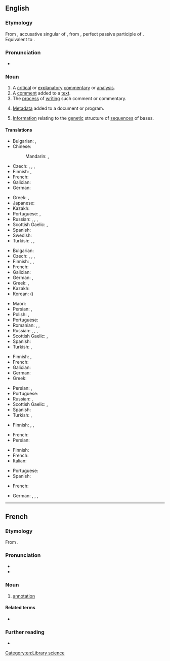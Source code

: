 ==English==

===Etymology===
From {{etyl|la|en}} {{m|la|annotātiōnem}}, accusative singular of {{m|la|annotātiō||remark, annotation}}, from {{m|la|annotātus}}, perfect passive participle of {{m|la|annotō||note down, remark}}. Equivalent to {{suffix|en|annotate|ion}}.

===Pronunciation===
* {{rhymes|en|eɪʃən|s=4}}

===Noun===
{{wikipedia}}
{{en-noun|~}}

# A [[critical]] or [[explanatory]] [[commentary]] or [[analysis]].
# A [[comment]] added to a [[text]].
# The [[process]] of [[writing]] such comment or commentary.
# {{lb|en|computing}} [[metadata|Metadata]] added to a document or program.
# {{lb|en|genetics}} [[information|Information]] relating to the [[genetic]] structure of [[sequence]]s of bases.

====Translations====
{{trans-top|critical or explanatory commentary or analysis}}
* Bulgarian: {{t+|bg|коментар}}, {{t|bg|анотация}}
* Chinese:
*: Mandarin: {{t+|cmn|註解|sc=Hani}}, {{t+|cmn|注解|tr=zhùjiě|sc=Hani}}
* Czech: {{t+|cs|anotace|f}}, {{t+|cs|poznámka|f}}, {{t|cs|vysvětlivka|f}}, {{t+|cs|komentář|m}}
* Finnish: {{t+|fi|huomautus}}, {{t+|fi|kommentti}}
* French: {{t+|fr|annotation|f}}
* Galician: {{t+|gl|anotación|f}}
* German: {{t+|de|Kommentar|m}}
{{trans-mid}}
* Greek: {{t+|el|επισημείωση|f|sc=Grek}}, {{t+|el|σχολιασμός|m}}
* Japanese: {{t+|ja|注解|tr=ちゅうかい, chūkai|sc=Jpan}}
* Kazakh: {{t|kk|аңдатпа}}
* Portuguese: {{t+|pt|comentário|m}}, {{t+|pt|anotação|f}}
* Russian: {{t+|ru|коммента́рий|m}}, {{t+|ru|примеча́ние|n}}, {{t+|ru|поясне́ние|n}}, {{t+|ru|аннота́ция|f}}
* Scottish Gaelic: {{t|gd|mìneachadh|m}}, {{t|gd|notachadh|m}}
* Spanish: {{t|es|anotación|f}}
* Swedish: {{t+|sv|anteckning}}
* Turkish: {{t+|tr|belirtim}}, {{t|tr|açıklayıcı not}}, {{t|tr|bilgi notu}}
{{trans-bottom}}

{{trans-top|comment added to a text}}
* Bulgarian: {{t|bg|обяснителна бележка}}
* Czech: {{t+|cs|anotace|f}}, {{t+|cs|poznámka|f}}, {{t|cs|vysvětlivka|f}}, {{t+|cs|komentář|m}}
* Finnish: {{t|fi|reunahuomautus}}, {{t+|fi|huomautus}}, {{t+|fi|kommentti}}
* French: {{t+|fr|annotation|f}}
* Galician: {{t+|gl|anotación|f}}
* German: {{t+|de|Anmerkung|f}}, {{t+|de|Bemerkung|f}}
* Greek: {{t+|el|υποσημείωση|f|sc=Grek}}, {{t+|el|σχόλιο|f|sc=Grek}}
* Kazakh: {{t|kk|аңдатпа}}
* Korean: {{t|ko|주해}} ({{t|ko|注解|sc=Hani}})
{{trans-mid}}
* Maori: {{t|mi|tuhipoka}}
* Persian: {{t|fa|حاشیه‌نویسی|tr=hâšiye-nevisi|sc=fa-Arab}}, {{t+|fa|فرانویس}}
* Polish: {{t+|pl|adnotacja|f}}, {{t+|pl|dopisek|m}}
* Portuguese: {{t+|pt|anotação|f}}
* Romanian: {{t+|ro|adnotare|f}}, {{t+|ro|notă|f}}, {{t+|ro|remarcă|f}}
* Russian: {{t+|ru|коммента́рий|m}}, {{t+|ru|примеча́ние|n}}, {{t+|ru|поясне́ние|n}}, {{t+|ru|аннота́ция|f}}
* Scottish Gaelic: {{t|gd|mìneachadh|m}}, {{t|gd|notachadh|m}}
* Spanish: {{t|es|anotación|f}}
* Turkish: {{t+|tr|dipnot}}, {{t|tr|hāşiye}}
{{trans-bottom}}

{{trans-top|process of writing a comment or commentary}}
* Finnish: {{t+|fi|kommentointi}}, {{t|fi|huomiointi}}
* French: {{t+|fr|annotation|m}}
* Galician: {{t+|gl|anotación|f}}
* German: {{t|de|Kommentierung|f}}
* Greek: {{t+|el|σχολιασμός|m|sc=Grek}}
{{trans-mid}}
* Persian: {{t+|fa|فرانوشتن}}, {{t|fa|فرانویسش}}
* Portuguese: {{t+|pt|anotação|f}}
* Russian: {{t+|ru|анноти́рование|n}}, {{t+|ru|комменти́рование|n}}
* Scottish Gaelic: {{t|gd|mìneachadh|m}}, {{t|gd|notachadh|m}}
* Spanish: {{t|es|anotación|f}}
* Turkish: {{l|tr|not}} {{t+|tr|ekleme}}, {{l|tr|şerh}} {{t+|tr|ekleme}}
{{trans-bottom}}

{{trans-top|metadata added to a document or program}}
* Finnish: {{t+|fi|merkintä}}, {{t+|fi|kommentti}}, {{t+|fi|huomautus}}
{{trans-mid}}
* French: {{t+|fr|commentaire|m}}
* Persian: {{t+|fa|فرانوشت}}
{{trans-bottom}}

{{trans-top|information relating to the genetic structure of sequences of bases}}
* Finnish: {{t|fi|annotaatio}}
* French: {{t+|fr|annotation}}
* Italian: {{t+|it|annotazione}}
{{trans-mid}}
* Portuguese: {{t+|pt|anotação}}
* Spanish: {{t|es|anotación}}
{{trans-bottom}}

{{checktrans-top}}
* French: {{t+check|fr|annotation|f}}
{{trans-mid}}
* German: {{t-check|de|Annotation|f}}, {{t+check|de|Anmerkung|f}}, {{t+check|de|Kommentar|m}}, {{t+check|de|Erläuterung|f}}
{{trans-bottom}}

[[Category:en:Library science]]

----

==French==

===Etymology===
From {{der|fr|la|annotātiō}}.

===Pronunciation===
* {{fr-IPA}}
* {{audio|fr|LL-Q150 (fra)-DSwissK-annotation.wav|Audio}}

===Noun===
{{fr-noun|f}}

# [[#Noun|annotation]]

====Related terms====
* {{l|fr|annoter}}

===Further reading===
* {{R:TLFi}}